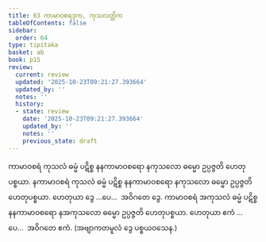 ```yaml
---
title: 63 ကာမာဝစရဒုက, ကုသလတ္တိက
tableOfContents: false
sidebar:
  order: 64
type: tipitaka
basket: ab
book: p15
review:
  current: review
  updated: '2025-10-23T09:21:27.393664'
  updated_by: ''
  notes: ''
  history:
  - state: review
    date: '2025-10-23T09:21:27.393664'
    updated_by: ''
    notes: ''
    previous_state: draft
---
```



<ReviewStatus review={frontmatter.review} showDetails={true} />

<HypothesisAnnotation frontmatter={frontmatter} />

<DynamicBreadcrumb />

<Division number="72" book="p15" e="ch" v="40" p="235">

<Paragraph number="197" book="p15">
ကာမာဝစရံ ကုသလံ ဓမ္မံ ပဋိစ္စ နနကာမာဝစရော နကုသလော ဓမ္မော ဥပ္ပဇ္ဇတိ ဟေတုပစ္စယာ. နကာမာဝစရံ ကုသလံ ဓမ္မံ ပဋိစ္စ နနကာမာဝစရော နကုသလော ဓမ္မော ဥပ္ပဇ္ဇတိ ဟေတုပစ္စယာ. ဟေတုယာ ဒွေ …ပေ…  အဝိဂတေ ဒွေ.
</Paragraph>

<Paragraph number="198" book="p15">
ကာမာဝစရံ အကုသလံ ဓမ္မံ ပဋိစ္စ နနကာမာဝစရော နအကုသလော ဓမ္မော ဥပ္ပဇ္ဇတိ ဟေတုပစ္စယာ. ဟေတုယာ ဧကံ …ပေ…  အဝိဂတေ ဧကံ. (အဗျာကတမူလံ ဒွေ ပစ္စယဝသေန.)
</Paragraph>
</Division>